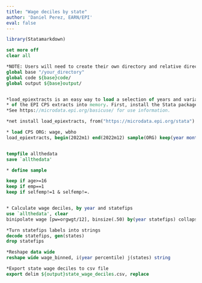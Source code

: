 ```yaml
---
title: "Wage deciles by state"
author: 'Daniel Perez, EARN/EPI'
eval: false
---
```


```r
library(Statamarkdown)
```

```stata
set more off
clear all

*NOTE: Users will need to create their own directory and relative directories 
global base "/your_directory"
global code ${base}code/
global output ${base}output/


*load_epiextracts is an easy way to load a selection of years and variables 
* of the EPI CPS extracts into memory. First, install the Stata package with
*See https://microdata.epi.org/basicuse/ for use information.

*net install load_epiextracts, from("https://microdata.epi.org/stata")

* load CPS ORG: wage, wbho
load_epiextracts, begin(2022m1) end(2022m12) sample(ORG) keep(year month orgwgt age emp selfemp wage statefips)


tempfile allthedata
save `allthedata'

* define sample

keep if age>=16
keep if emp==1
keep if selfemp!=1 & selfemp!=.


* Calculate wage deciles, by year and statefips
use `allthedata', clear
binipolate wage [pw=orgwgt/12], binsize(.50) by(year statefips) collapsefun(gcollapse) p(10 20 30 40 50 60 70 80 90)

*Turn statefips labels into strings
decode statefips, gen(states)
drop statefips

*Reshape data wide
reshape wide wage_binned, i(year percentile) j(states) string

*Export state wage deciles to csv file
export delim ${output}state_wage_deciles.csv, replace

```
